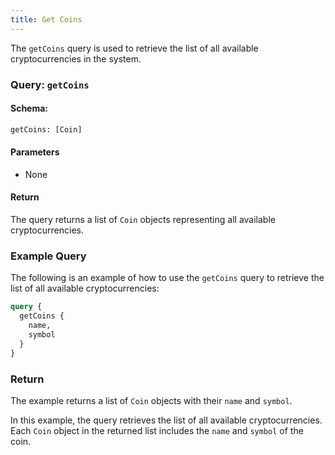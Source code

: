 ```yaml
---
title: Get Coins
---
```



The `getCoins` query is used to retrieve the list of all available cryptocurrencies in the system.

### Query: `getCoins`

#### Schema:
```graphql
getCoins: [Coin]
```

#### Parameters

- None

#### Return

The query returns a list of `Coin` objects representing all available cryptocurrencies.

### Example Query

The following is an example of how to use the `getCoins` query to retrieve the list of all available cryptocurrencies:

```graphql
query {
  getCoins {
    name,
    symbol
  }
}
```

### Return

The example returns a list of `Coin` objects with their `name` and `symbol`.

In this example, the query retrieves the list of all available cryptocurrencies. Each `Coin` object in the returned list includes the `name` and `symbol` of the coin.